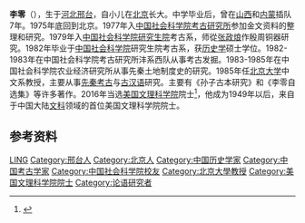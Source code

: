 '''李零'''（{{bd|1948年|6月}}），生于[[河北|河北]][[邢台|邢台]]，自小儿在[[北京|北京]]长大。中学毕业后，曾在[[山西|山西]]和[[内蒙|内蒙]]插队7年。1975年底回到北京。1977年入[[中国社会科学院考古研究所|中国社会科学院考古研究所]]参加金文资料的整理和研究。1979年入[[中国社会科学院研究生院|中国社会科学院研究生院]]考古系，师從[[张政烺|张政烺]]作殷周铜器研究。1982年毕业于[[中国社会科学院|中国社会科学院]]研究生院考古系，获[[历史学|历史学]]硕士学位。1982-1983年在中国社会科学院考古研究所沣系西队从事考古发掘。1983-1985年在中国社会科学院农业经济研究所从事先秦土地制度史的研究。1985年任[[北京大学|北京大学]]中文系教授，主要从事[[先秦|先秦]][[考古|考古]]与[[古汉语|古汉语]]研究。主要有《孙子古本研究》和《李零自选集》等许多著作。2016年当选[[美国文理科学院|美国文理科学院]]院士<ref >{{cite web |url=http://news.xinhuanet.com/politics/2016-04/22/c_128919398.htm |language= |title=北大教授俞孔坚、李零当选美国艺术与科学院院士 |publisher=光明日报 |date=2016年4月22日 |accessdate= |archive-date=2017年3月5日 |archive-url=https://web.archive.org/web/20170305012409/http://news.xinhuanet.com/politics/2016-04/22/c_128919398.htm |dead-url=no }}</ref>，他成为1949年以后，来自于中国大陆[[文科|文科]]领域的首位美国文理科学院院士。

== 参考资料 ==
{{reflist}}
{{Authority control}}

{{DEFAULTSORT:LI李}}
[[Category:李姓|LING]]
[[Category:邢台人|Category:邢台人]]
[[Category:北京人|Category:北京人]]
[[Category:中国历史学家|Category:中国历史学家]]
[[Category:中国考古学家|Category:中国考古学家]]
[[Category:中国社会科学院校友|Category:中国社会科学院校友]]
[[Category:北京大學教授|Category:北京大學教授]]
[[Category:美国文理科学院院士|Category:美国文理科学院院士]]
[[Category:论语研究者|Category:论语研究者]]